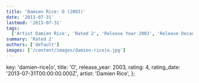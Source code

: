 ```yaml
---
title: 'Damien Rice: O (2003)'
date: '2013-07-31'
lastmod: '2013-07-31'
tags:
  ['Artist Damien Rice', 'Rated 2', 'Release Year 2003', 'Release Decade 2000']
summary: 'Rated 2'
authors: ['default']
images: ['/content/images/damien-rice|o.jpg']
---
```


  key: 'damien-rice|o',
  title: 'O',
  release_year: 2003,
  rating: 4,
  rating_date: '2013-07-31T00:00:00.000Z',
  artist: 'Damien Rice',
};

<MusicRating data={data} />
